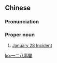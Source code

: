 {{also|一二八事变}}
==Chinese==
{{zh-forms|s=一二八事变|type=1112}}

===Pronunciation===
{{zh-pron
|m=一 èr bā shìbiàn
|c=jat1 ji6 baat3 si6 bin3
|cat=pn
}}

===Proper noun===
{{zh-proper noun}}
# [[w:January 28 Incident|January 28 Incident]]

[[ko:一二八事變]]